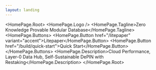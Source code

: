 ```yaml
---
layout: landing
---
```



<div className="weavedb-landing">
  <style jsx global>{`
    .weavedb-landing {
      text-align: center !important;
      padding: 4rem 2rem !important;
      position: relative !important;
      background: radial-gradient(ellipse at center, rgba(99, 102, 241, 0.08) 0%, rgba(168, 85, 247, 0.05) 40%, rgba(255, 255, 255, 1) 70%) !important;
      min-height: 70vh !important;
      display: flex !important;
      align-items: center !important;
      justify-content: center !important;
      overflow: hidden !important;
    }

    .weavedb-landing::before {
      content: '';
      position: absolute;
      top: 20%;
      left: 50%;
      width: 400px;
      height: 400px;
      background: radial-gradient(circle, rgba(99, 102, 241, 0.12) 0%, rgba(168, 85, 247, 0.08) 30%, transparent 70%);
      border-radius: 50%;
      transform-origin: center;
      animation: gentlePulse 6s ease-in-out infinite;
      pointer-events: none;
      z-index: 0;
    }

    .weavedb-landing::after {
      content: '{ "blockchain": true, "zk": "proof" } \\A [1,2,3,4,5] \\A 0x7f3a9bc2... \\A SELECT * FROM blocks \\A { "status": "verified" } \\A hash: 0xab12cd34... \\A INSERT INTO... \\A proof: âœ" verified \\A gas: 21000 \\A nonce: 42 \\A modular_db.query() \\A zkProof.verify() \\A restaking_pool += 100 \\A [ { chain: "ethereum" } ] \\A layer0.connect() \\A performance: "cloud-like" \\A depin.sustain() \\A consensus: "proof-of-stake"';
      white-space: pre;
      position: absolute;
      top: -20%;
      left: -10%;
      width: 120%;
      height: 140%;
      color: rgba(99, 102, 241, 0.15);
      font-family: 'Monaco', 'Menlo', 'Ubuntu Mono', monospace;
      font-size: 14px;
      line-height: 2.5;
      animation: floatingData 20s linear infinite;
      pointer-events: none;
      z-index: 0;
      letter-spacing: 1px;
    }

    @keyframes gentlePulse {
      0% { 
        transform: translateX(-50%) scale(1);
        opacity: 0.8;
      }
      50% { 
        transform: translateX(-50%) scale(1.1);
        opacity: 0.5;
      }
      100% { 
        transform: translateX(-50%) scale(1);
        opacity: 0.8;
      }
    }

    @keyframes floatingData {
      0% {
        transform: translateY(100%) rotate(0deg);
        opacity: 0;
      }
      10% {
        opacity: 1;
      }
      90% {
        opacity: 1;
      }
      100% {
        transform: translateY(-100%) rotate(360deg);
        opacity: 0;
      }
    }

    @keyframes slideInUp {
      from {
        opacity: 0;
        transform: translateY(30px);
      }
      to {
        opacity: 1;
        transform: translateY(0);
      }
    }

    .weavedb-landing [class*="HomePage_Logo"],
    .weavedb-landing [data-vocs-homepage-logo],
    .weavedb-landing .vocs_HomePage_Logo {
      margin-bottom: 3rem !important;
      animation: slideInUp 1s ease-out !important;
      transform: scale(1.2) !important;
      filter: drop-shadow(0 4px 20px rgba(99, 102, 241, 0.15)) !important;
      position: relative !important;
      z-index: 2 !important;
    }

    .weavedb-landing [class*="HomePage_Tagline"],
    .weavedb-landing [data-vocs-homepage-tagline],
    .weavedb-landing .vocs_HomePage_Tagline,
    .weavedb-landing .vocs_HomePage_tagline,
    .weavedb-landing h1 {
      font-size: 2.8rem !important;
      font-weight: 800 !important;
      background: linear-gradient(135deg, #6366f1 0%, #a855f7 100%) !important;
      -webkit-background-clip: text !important;
      -webkit-text-fill-color: transparent !important;
      background-clip: text !important;
      margin-bottom: 2rem !important;
      line-height: 1.1 !important;
      animation: slideInUp 1s ease-out 0.2s both !important;
      position: relative !important;
      z-index: 2 !important;
    }

    .weavedb-landing [class*="HomePage_Description"],
    .weavedb-landing [data-vocs-homepage-description],
    .weavedb-landing .vocs_HomePage_Description,
    .weavedb-landing p {
      font-size: 1.25rem !important;
      background: linear-gradient(135deg, #6366f1 0%, #a855f7 100%) !important;
      -webkit-background-clip: text !important;
      -webkit-text-fill-color: transparent !important;
      background-clip: text !important;
      margin-bottom: 3rem !important;
      line-height: 1.6 !important;
      font-weight: 600 !important;
      max-width: 600px !important;
      margin-left: auto !important;
      margin-right: auto !important;
      animation: slideInUp 1s ease-out 0.4s both !important;
      position: relative !important;
      z-index: 2 !important;
    }

    .weavedb-landing [class*="HomePage_Buttons"],
    .weavedb-landing [data-vocs-homepage-buttons],
    .weavedb-landing .vocs_HomePage_Buttons {
      display: flex !important;
      gap: 2.5rem !important;
      justify-content: center !important;
      flex-wrap: wrap !important;
      animation: slideInUp 1s ease-out 0.6s both !important;
      margin-bottom: 2rem !important;
      position: relative !important;
      z-index: 2 !important;
    }

    .weavedb-landing [class*="HomePage_Button"],
    .weavedb-landing [data-vocs-homepage-button],
    .weavedb-landing .vocs_HomePage_Button,
    .weavedb-landing a[href*="litepaper"],
    .weavedb-landing a[href*="quick-start"] {
      display: inline-flex !important;
      align-items: center !important;
      padding: 1rem 2.5rem !important;
      border-radius: 12px !important;
      text-decoration: none !important;
      font-weight: 600 !important;
      font-size: 1.1rem !important;
      transition: all 0.3s cubic-bezier(0.4, 0, 0.2, 1) !important;
      position: relative !important;
      overflow: hidden !important;
      min-width: 160px !important;
      justify-content: center !important;
      border: none !important;
    }

    .weavedb-landing a[href*="litepaper"],
    .weavedb-landing [data-variant="accent"],
    .weavedb-landing [class*="HomePage_Button"]:first-child {
      background: linear-gradient(135deg, #6366f1 0%, #a855f7 100%) !important;
      color: white !important;
      box-shadow: 0 8px 32px rgba(99, 102, 241, 0.25) !important;
    }

    .weavedb-landing a[href*="litepaper"]:hover,
    .weavedb-landing [data-variant="accent"]:hover,
    .weavedb-landing [class*="HomePage_Button"]:first-child:hover {
      transform: translateY(-2px) !important;
      box-shadow: 0 12px 40px rgba(99, 102, 241, 0.35) !important;
    }

    .weavedb-landing a[href*="quick-start"],
    .weavedb-landing [class*="HomePage_Button"]:last-child {
      background: rgba(99, 102, 241, 0.08) !important;
      color: #6366f1 !important;
      border: 2px solid rgba(99, 102, 241, 0.2) !important;
    }

    .weavedb-landing a[href*="quick-start"]:hover,
    .weavedb-landing [class*="HomePage_Button"]:last-child:hover {
      background: rgba(99, 102, 241, 0.12) !important;
      border-color: #6366f1 !important;
      transform: translateY(-2px) !important;
    }

    /* LOGO FIX FOR MOBILE */
    @media screen and (max-width: 720px) {
      .vocs_HomePage_logo {
        height: auto !important;
      }
    }

    @media (max-width: 768px) {
      .weavedb-landing h1,
      .weavedb-landing [class*="HomePage_Tagline"] {
        font-size: 2rem !important;
      }
      
      .weavedb-landing p,
      .weavedb-landing [class*="HomePage_Description"] {
        font-size: 1.1rem !important;
      }
      
      .weavedb-landing [class*="HomePage_Buttons"] {
        flex-direction: column !important;
        align-items: center !important;
      }
      
      .weavedb-landing [class*="HomePage_Button"] {
        width: 100% !important;
        max-width: 280px !important;
      }

      .weavedb-landing::before {
        width: 300px;
        height: 300px;
      }
    }

    @media (max-width: 480px) {
      .weavedb-landing {
        padding: 2rem 1rem !important;
      }
      
      .weavedb-landing h1,
      .weavedb-landing [class*="HomePage_Tagline"] {
        font-size: 1.6rem !important;
      }

      .weavedb-landing::after {
        font-size: 10px !important;
        line-height: 4 !important;
      }

      .weavedb-landing [class*="HomePage_Logo"] {
        transform: scale(0.8) !important;
        margin-bottom: 2rem !important;
      }

      .weavedb-landing [class*="HomePage_Logo"] svg,
      .weavedb-landing [data-vocs-homepage-logo] svg,
      .weavedb-landing .vocs_HomePage_Logo svg {
        max-width: 150px !important;
        height: auto !important;
      }
    }
  `}</style>

  <HomePage.Root>
    <HomePage.Logo />
    <HomePage.Tagline>Zero Knowledge Provable Modular Database</HomePage.Tagline>
    <HomePage.Buttons>
      <HomePage.Button href="/litepaper" variant="accent">Litepaper</HomePage.Button>
      <HomePage.Button href="/build/quick-start">Quick Start</HomePage.Button>
    </HomePage.Buttons>
    <HomePage.Description>Cloud Performance, Layer-0 Data Hub, Self-Sustainable DePIN with Restaking</HomePage.Description>
  </HomePage.Root>
</div>
